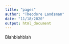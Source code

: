 ```yaml
---
title: "pages"
author: "Theodore Landsman"
date: "11/18/2020"
output: html_document
---
```


Blahblahblah
